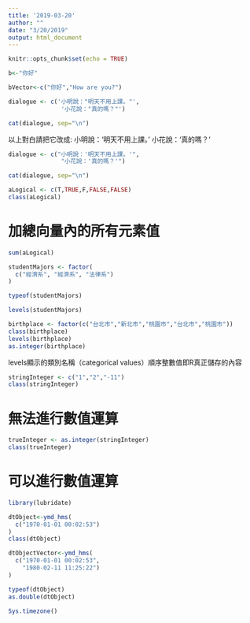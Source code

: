 ```yaml
---
title: '2019-03-20'
author: ""
date: "3/20/2019"
output: html_document
---
```


```r
knitr::opts_chunk$set(echo = TRUE)
```

```r
b<-"你好"
```
```r
bVector<-c("你好","How are you?")
```
```r
dialogue <- c('小明說："明天不用上課。"',
               '小花說："真的嗎？"')

cat(dialogue, sep="\n")
```
以上對白請把它改成:
小明說：'明天不用上課。'
小花說：'真的嗎？'
```r
dialogue <- c("小明說：'明天不用上課。'",
               "小花說：'真的嗎？'")

cat(dialogue, sep="\n")
```

```r
aLogical <- c(T,TRUE,F,FALSE,FALSE)
class(aLogical)
```
# 加總向量內的所有元素值
```r
sum(aLogical)
```

```r
studentMajors <- factor(
  c("經濟系", "經濟系", "法律系")
)
```
```r
typeof(studentMajors)
```
```r
levels(studentMajors)
```
```r
birthplace <- factor(c("台北市","新北市","桃園市","台北市","桃園市"))
class(birthplace)
levels(birthplace)
as.integer(birthplace)
```
levels顯示的類別名稱（categorical values）順序整數值即R真正儲存的內容
```r
stringInteger <- c("1","2","-11")
class(stringInteger) 
```
# 無法進行數值運算
```r
trueInteger <- as.integer(stringInteger)
class(trueInteger)
```
# 可以進行數值運算
```r
library(lubridate)
```
```r
dtObject<-ymd_hms(
  c("1970-01-01 00:02:53")
)
class(dtObject)
```
```r
dtObjectVector<-ymd_hms(
  c("1970-01-01 00:02:53",
    "1980-02-11 11:25:22")
)
```
```r
typeof(dtObject)
as.double(dtObject)
```

```r
Sys.timezone()
```


